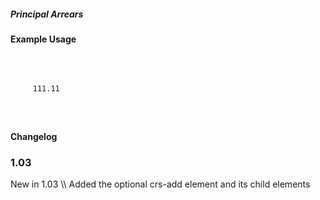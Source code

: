 ===== Principal Arrears ===== 
{{for revision 1.03}}
{{for release 1.03}}

==== Example Usage ====



  <crs-add>
  
    <loan-status year="" currency="" value-date=""> 
      <principal-arrears>111.11</principal-arrears> 
    </loan-status>
   
  </crs-add>

==== Changelog ====
===1.03===
New in 1.03  \\
Added the optional crs-add element and its child elements